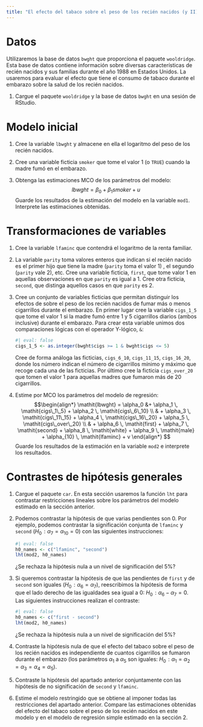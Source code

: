```yaml
---
title: "El efecto del tabaco sobre el peso de los recién nacidos (y II)"
---
```


# Datos

Utilizaremos la base de datos `bwght` que proporciona el paquete `wooldridge`. Esta base de datos contiene información sobre diversas características de  recién nacidos y sus familias durante el año 1988 en Estados Unidos. La usaremos para evaluar el efecto que tiene el consumo de tabaco durante el embarazo sobre la salud de los recién nacidos.

1. Cargue el paquete `wooldridge` y la base de datos `bwght` en una sesión de RStudio.


# Modelo inicial

1. Cree la variable `lbwght` y almacene en ella el logaritmo del peso de los recién nacidos. 

1. Cree una variable ficticia `smoker` que tome el valor 1 (o `TRUE`) cuando la madre fumó en el embarazo.

1. Obtenga las estimaciones MCO de los parámetros del modelo:
  $$
  \mathit{lbwght} = \beta_0 + \beta_1 \mathit{smoker} + u
  $$
  Guarde los resultados de la estimación del modelo en la variable `mod1`. Interprete las estimaciones obtenidas. 


# Transformaciones de variables

1. Cree la variable `lfaminc` que contendrá el logaritmo de la renta familiar.

1. La variable `parity` toma valores enteros que indican si el recién nacido es el primer hijo que tiene la madre (`parity` toma el valor 1) , el segundo (`parity` vale 2), etc. Cree una variable ficticia, `first`, que tome valor 1 en aquellas observaciones en que `parity` es igual a 1. Cree otra ficticia, `second`, que distinga aquellos casos en que `parity` es 2.

1.  Cree un conjunto de variables ficticias que permitan distinguir los efectos de sobre el peso de los recién nacidos de fumar más o menos cigarrillos durante el embarazo. En primer lugar cree la variable `cigs_1_5` que tome el valor 1 si la madre fumó entre 1 y 5 cigarrillos diarios (ambos inclusive) durante el embarazo. Para crear esta variable unimos dos comparaciones lógicas con el operador Y-lógico, `&`:

    ```r
    #| eval: false
    cigs_1_5 <- as.integer(bwght$cigs >= 1 & bwght$cigs <= 5)
    ```

    Cree de forma análoga las ficticias, `cigs_6_10`, `cigs_11_15`, `cigs_16_20`, donde los número indican el número de cigarrillos mínimo y máximo que recoge cada una de las ficticias. Por último cree la ficticia `cigs_over_20` que tomen el valor 1 para aquellas madres que fumaron más de 20 cigarrillos.

1.  Estime por MCO los parámetros del modelo de regresión:
  $$\begin{align*}
      \mathit{lbwght} = \alpha_0 
         &+ \alpha_1 \, \mathit{cigs\_1\_5}
         + \alpha_2 \, \mathit{cigs\_6\_10} \\ 
         & + \alpha_3 \, \mathit{cigs\_11\_15} 
         + \alpha_4 \, \mathit{cigs\_16\_20} 
         + \alpha_5 \, \mathit{cigs\_over\_20} \\
         & + \alpha_6 \, \mathit{first} 
         + \alpha_7 \, \mathit{second} 
         + \alpha_8  \, \mathit{white} 
         + \alpha_9 \, \mathit{male} 
         + \alpha_{10} \, \mathit{lfaminc} 
         + v
    \end{align*}
  $$
  Guarde los resultados de la estimación en la variable `mod2` e interprete los resultados.
  
# Contrastes de hipótesis generales

1.  Cargue el paquete `car`. En esta sección usaremos la función `lht` para contrastar restricciones lineales sobre los parámetros del modelo estimado en la sección anterior.

2.  Podemos contrastar la hipótesis de que varias pendientes son 0. Por ejemplo, podemos contrastar la significación conjunta de `lfaminc` y `second` ($H_0\!: \alpha_7 = \alpha_{10} = 0$) con las siguientes instrucciones:

    ```r
    #| eval: false
    h0_names <- c("lfaminc", "second") 
    lht(mod2, h0_names)
    ```

    ¿Se rechaza la hipótesis nula a un nivel de significación del 5%?
  
4.  Si queremos contrastar la hipótesis de que las pendientes de `first` y de `second` son iguales ($H_0\!: \alpha_6 = \alpha_{7}$), reescribimos la hipótesis de forma que el lado derecho de las igualdades sea igual a 0: $H_0\!: \alpha_6 - \alpha_{7} = 0$. Las siguientes instrucciones realizan el contraste:

    ```r
    #| eval: false
    h0_names <- c("first - second") 
    lht(mod2, h0_names)
    ```

    ¿Se rechaza la hipótesis nula a un nivel de significación del 5%?
  
3.  Contraste la hipótesis nula de que el efecto del tabaco sobre el peso de los recién nacidos es independiente de cuantos cigarrillos se fumaron durante el embarazo (los parámetros $\alpha_1$ a $\alpha_5$ son iguales: $H_0\!: \alpha_1 = \alpha_{2} = \alpha_{3} = \alpha_{4} = \alpha_{5}$).

4.  Contraste la hipótesis del apartado anterior conjuntamente con las hipótesis de no significación de `second` y `lfaminc`.
  
5.  Estime el modelo restringido que se obtiene al imponer todas las restricciones del apartado anterior. Compare las estimaciones obtenidas del efecto del tabaco sobre el peso de los recién nacidos en este modelo y en el modelo de regresión simple estimado en la sección 2.


